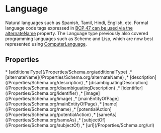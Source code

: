 
# Language

Natural languages such as Spanish, Tamil, Hindi, English, etc. Formal language code tags expressed in <a href="https://en.wikipedia.org/wiki/IETF_language_tag">BCP 47</Link> can be used via the <Link href="/alternateName">alternateName</a> property. The Language type previously also covered programming languages such as Scheme and Lisp, which are now best represented using <a class="localLink" href="/ComputerLanguage">ComputerLanguage</a>.

## Properties

<Grid>
* [additionalType](/Properties/Schema.org/additionalType)
,* [alternateName](/Properties/Schema.org/alternateName)
,* [description](/Properties/Schema.org/description)
,* [disambiguatingDescription](/Properties/Schema.org/disambiguatingDescription)
,* [identifier](/Properties/Schema.org/identifier)
,* [image](/Properties/Schema.org/image)
,* [mainEntityOfPage](/Properties/Schema.org/mainEntityOfPage)
,* [name](/Properties/Schema.org/name)
,* [potentialAction](/Properties/Schema.org/potentialAction)
,* [sameAs](/Properties/Schema.org/sameAs)
,* [subjectOf](/Properties/Schema.org/subjectOf)
,* [url](/Properties/Schema.org/url)

</Grid>

